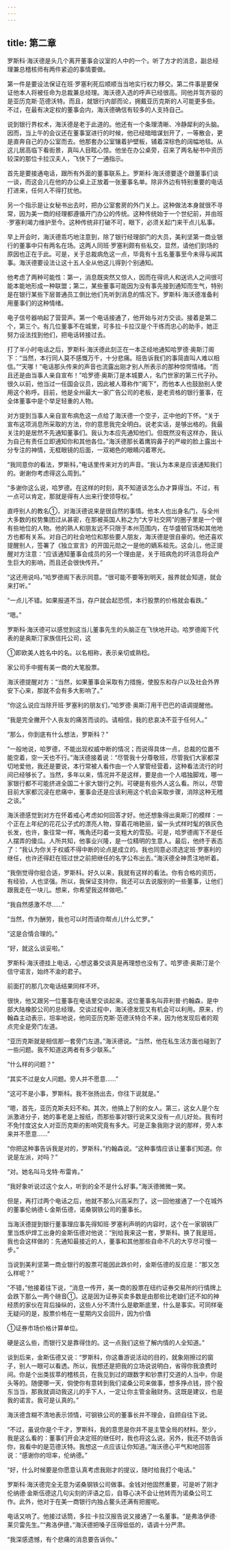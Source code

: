 ```yaml
---
---
---
```

title: 第二章
---



罗斯科·海沃德是头几个离开董事会议室的人中的一个。听了方才的消息，副总经理兼总稽核师有两件紧迫的事情要做。

第一件是要设法保证在班·罗塞利死后顺顺当当地实行权力移交。第二件事是要保证他本人将被任命为总裁兼总经理。海沃德入选的呼声已经很高。同他并驾齐驱的是亚历克斯·范德沃特。而且，就银行内部而论，拥戴亚历克斯的人可能更多些。不过，在最有决定权的董事会内，海沃德确信有较多的人支持自己。

说到银行界权术，海沃德是老于此道的。他还有一个条理清晰、冷静犀利的头脑。因而，当上午的会议还在董事室进行的时候，他已经暗暗谋划开了，一等散会，更是直奔自己的办公室而去。他那套办公室镶着护壁板，铺着深棕色的阔幅地毯。从这儿居高临下看街景，真叫人目眩心惊。他坐在办公桌旁，召来了两名秘书中资历较深的那位卡拉汉夫人，飞快下了一通指示。

首先是要接通电话，跟所有外面的董事联系上。罗斯科·海沃德要逐个跟董事们谈一谈，而这会儿在他的办公桌上正放着一张董事名单。除非外边有特别重要的电话打进来，任何人不得打扰他。

另一个指示是让女秘书出去时，把办公室套房的外门关上。这种做法本身就很不寻常，因为美一商的经理都遵循开门办公的传统。这种传统始于一个世纪前，并由班·罗塞利竭力维护至今。这种传统非打破不可，眼下，必须关起门来干点儿私事。

早上开会时，海沃德乖巧地注意到，除了银行经理部门的大员，美利坚第一商业银行的董事中只有两名在场。这两人同班·罗塞利颇有些私交，显然，请他们到场的原因也正在于此。可是，关于总裁病危这一点，毕竟有十五名董事至今未得与闻其事。海沃德要设法让这十五人全从他这儿得到个别通知。

他考虑了两种可能性：第一，消息既突然又惊人，因而在得讯人和送讯人之间很可能本能地形成一种联盟；第二，某些董事可能因为没有事先接到通知而生气，特别是在银行某些下层普通员工倒比他们先听到消息的情况下。罗斯科·海沃德准备利用董事们的这种情绪。

电子信号器响起了营营声。第一个电话接通了，他开始与对方交谈。接着是第二个，第三个。有几位董事不在城里，可多拉·卡拉汉是个干练而忠心的助手，她正努力设法找到他们，把电话转接过去。

打了半小时电话之后，罗斯科·海沃德此刻正在一本正经地通知哈罗德·奥斯汀阁下：“当然，本行同人莫不感慨万千，十分悲痛。班告诉我们的事简直叫人难以相信。”“天哪！”电话那头传来的声音也流露出刚才别人所表示的那种惊愕情绪。“而且还是由当事人亲自宣布！”哈罗德·奥斯汀是本城要人，名门世家的第三代子孙。很久以前，他当过一任国会议员，因此被人尊称作“阁下”，而他本人也鼓励别人使用这个称呼。目前，他是全州最大一家广告公司的老板，是老资格的银行董事，在全体董事中是个举足轻重的人物。

对方提到当事人亲自宣布病危这一点给了海沃德一个空子，正中他的下怀。“关于宣布这项消息所采取的方法，你的意思我完全明白。说老实话，是够出格的。我最关注的是居然不先通知董事们。我认为本应先通知他们。但既然没有这样办，我认为自己有责任立即通知你和其他各位。”海沃德那长着鹰钩鼻子的严峻的脸上露出十分专注的神情，无框眼镜的后面，一双褐色的眼睛闪着寒光。

“我同意你的看法，罗斯科，”电话里传来对方的声音。“我认为本来是应该通知我们的。谢谢你考虑得这么周到。”

“多谢你这么说，哈罗德。在这样的时刻，真不知道该怎么办才算得当。不过，有一点可以肯定，那就是得有人出来行使领导权。”

直呼别人的教名①，对海沃德说来是很自然的事情。他本人也出身名门，与全州大多数的权势集团过从甚密，在那被英国人称之为“大亨社交网”的圈子里是一个很有些地位的人物。他的熟人和朋友远不只限于本州范围内，在华盛顿官场和其他地方也都有关系。对自己的社会地位和那些要人朋友，海沃德是很自豪的。他还喜欢提醒别人，签署了《独立宣言》的开国元勋之一是他的嫡系祖先。这会儿，他正提醒对方注意：“应该通知董事会成员的另一个理由是，关于班病危的坏消息将会产生巨大的影响，而且还会很快传开。”

“这还用说吗，”哈罗德阁下表示同意。“很可能不要等到明天，报界就会知道，就会来打听。”

“一点儿不错。如果报道不当，存户就会起恐慌，本行股票的价格就会看跌。”

“嗯。”

罗斯科·海沃德可以感觉到这当儿董事先生的头脑正在飞快地开动。哈罗德阁下代表的是奥斯汀家族信托公司，这

①即欧美人姓名中的名。以名相称，表示亲切或熟稔。

家公司手中握有美一商的大笔股票。

海沃德提醒对方：“当然，如果董事会采取有力措施，使股东和存户以及社会外界安下心来，那就不会有多大影响了。”

“你这么说应当除开班·罗塞利的朋友们，”哈罗德·奥斯汀用干巴巴的语调提醒他。

“我是完全撇开个人丧友的痛苦而谈的。请相信，我的悲哀决不亚于任何人。”

“那么，你到底有什么想法，罗斯科？”

“一般地说，哈罗德，不能出现权威中断的情况；而说得具体一点，总裁的位置不能空着，空一天也不行。”海沃德接着说：“尽管我十分尊敬班，尽管我们大家都深切地爱他，我还是要说，本行常被人看作由一个人掌管经营着，这种看法流行的时间已经够长了。当然，多年以来，情况并不是这样，要是由一个人唱独脚戏，哪一家银行都不可能挤进全国二十家大银行之列。可硬是有些外人这么看。所以，尽管目前大家都沉浸在悲痛中，董事会还是应该利用这个机会采取步骤，消除这种无稽之谈。”

海沃德感觉到对方在怀着戒心考虑如何回答才好。他还想象得出奥斯汀的模样：一个正在上年纪的花花公子式的漂亮人物，穿着花哨艳丽，留一头式样时髦的铁灰色长发，也许，象往常一样，嘴角还叼着一支粗大的雪茄。可是，哈罗德阁下不是任人摆弄的傻瓜。人所共知，他事业兴隆，是一位精明的生意人。最后，他终于表态了：“我认为你关于权威不得中断的论点是成立的。我也同意必须选定班·罗塞利的继任，也许还得赶在班过世之前把继任的名字公布出去。”海沃德全神贯注地听着。

“我倒觉得你挺合适，罗斯科。好久以来，我就有这样的看法。你有合格的资历，有经验，人也坚强。所以，我保证支持你，我还可以去说服别的一些董事，让他们跟我走在一块儿。想来，你希望我这样做吧。”

“我自然感激不尽……”

“当然，作为酬劳，我也可以时而请你帮点儿什么忙罗。”

“这是合情合理的。”

“好，就这么谈妥啦。”

罗斯科·海沃德挂上电话，心想这番交谈真是再理想也没有了。哈罗德·奥斯汀是个信守诺言，始终不渝的君子。

前面打的那几次电话结果同样不坏。

很快，他又跟另一位董事在电话里交谈起来。这位董事名叫菲利普·约翰森，是中部大陆橡胶公司的总经理。交谈过程中，海沃德发现又有机会可以利用。原来，约翰森主动表示，坦率地说，他同亚历克斯·范德沃特合不来，因为他发现后者的观点完全是旁门左道。

“亚历克斯就是相信那一套旁门左道。”海沃德说。“当然，他在私生活方面也碰到了一些问题。我不知道这两者有多少联系。”

“什么样的问题？”

“其实不过是女人问题。旁人并不愿意……”

“这可不是小事，罗斯科。我不张扬出去，你往下说就是。”

“嗯，首先，亚历克斯夫妇不和。其次，他搞上了别的女人。第三，这女人是个左派激进分子，她的事老是上报纸，而那些事对银行说来又没有一点儿好处。我有时不免忖度这女人对亚历克斯的影响究竟有多大。可是正象我刚才说的那样，旁人本来并不愿意……”

“你把这种事告诉我是对的，罗斯科，”约翰森说。“这种事情应该让董事们知道。你说是左派，对吗？”

“对。她名叫马戈特·布雷肯。”

“我好象听说过这个女人，听到的全不是什么好事。”海沃德微微一笑。

但是，再打过两个电话之后，他就不那么兴高采烈了。这一回他接通了一个在城外的董事伦纳德·L·金斯伍德，诺桑钢铁公司的董事长。

当海沃德提到银行董事理应事先得知班·罗塞利声明的内容时，这个在一家钢铁厂里当炼炉焊工出身的金斯伍德对他说：“别给我来这一套，罗斯科。换了我是班，我也会这样做的：先通知最接近的人，董事和其他那些自命不凡的大亨尽可慢一步。”

当说到美利坚第一商业银行的股票可能因此跌价时，金斯伍德的反应是：“那又怎么样呢？”

“不错，”他接着往下说，“消息一传开，美一商的股票在纽约证券交易所的行情牌上会跌下那么一两个磅音①。这是因为证券买卖多数是由那些比老娘们还不如的神经质的家伙在背后操纵的，这些人分不清什么是歇斯底里，什么是事实。可同样毫无疑问的是，股票价格在一星期内又会回升，因为价值

①证券市场价格计算单位。

硬是这么些，而银行又是靠得住的。这一点我们这些了解内情的人全知道。”

谈到后来，金斯伍德又说：“罗斯科，你这番游说活动的目的，就象刚擦过的窗子，别人一眼可以看透。所以，我想还是把我的立场说说明白，省得你我浪费时间。你是个出类拔萃的稽核员，在我见到过的跟数字和钞票打交道的人当中，你是头等的。随便哪一天，倘使你有意转到我们诺桑公司来做事，想多挣点钱，捞个股东当当，那我就调动我这儿的手下人，一定让你主管金融财务。这既是建议，也是我的诺言。我可是认真的。”

海沃德含糊不清地表示领情，可钢铁公司的董事长并不理会，自顾自往下说。

“不过，虽说你是个干才，罗斯科，我的意思是你并不是主管全局的材料。至少，我是这么看的：董事们开会决定班的继任时，我也将这么说。另外，我还不妨告诉你，我看中的是范德沃特。我想这一点应该让你知道。”海沃德心平气和地回答说：“感谢你的坦率，伦纳德。”

“好，什么时候要是你愿意认真考虑我刚才的提议，随时给我打个电话。”

罗斯科·海沃德完全无意为诺桑钢铁公司做事。金钱对他固然重要，可是听了刚才伦纳德·金斯伍德这几句尖刻的评语之后，自尊心决不会让他转而为诺桑公司工作。此外，他对于在美一商银行内独占鳌头还满有把握呢。

电话又响了。他接过话筒，多拉·卡拉汉报告说又接通了一名董事。“是弗洛伊德·莱贝雷先生。”“弗洛伊德，”海沃德把嗓子压得低低的，语调十分严肃。

“我深感遗憾，有个悲痛的消息要告诉你。”